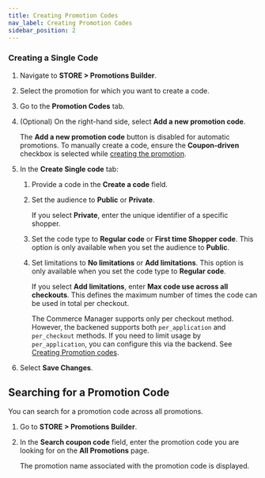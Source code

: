 ```yaml
---
title: Creating Promotion Codes
nav_label: Creating Promotion Codes
sidebar_position: 2
---
```


### Creating a Single Code

1. Navigate to **STORE > Promotions Builder**.
1. Select the promotion for which you want to create a code.
1. Go to the **Promotion Codes** tab. 
1. (Optional) On the right-hand side, select **Add a new promotion code**.

    The **Add a new promotion code** button is disabled for automatic promotions. To manually create a code, ensure the **Coupon-driven** checkbox is selected while [creating the promotion](/docs/commerce-manager/promotions-builder/creating-a-promotion-in-promotions-builder).
1. In the **Create Single code** tab:
    1. Provide a code in the **Create a code** field.
    1. Set the audience to **Public** or **Private**.

        If you select **Private**, enter the unique identifier of a specific shopper.

    1. Set the code type to **Regular code** or **First time Shopper code**. This option is only available when you set the audience to **Public**.
    1. Set limitations to **No limitations** or **Add limitations**. This option is only available when you set the code type to **Regular code**.

        If you select **Add limitations**, enter **Max code use across all checkouts**. This defines the maximum number of times the code can be used in total per checkout.

        The Commerce Manager supports only per checkout method. However, the backened supports both `per_application` and `per_checkout` methods. If you need to limit usage by `per_application`, you can configure this via the backend. See [Creating Promotion codes](https://elasticpath.dev/docs/promotions-builder/promotions-builder-codes/create-promotion-codes).
1. Select **Save Changes**.

## Searching for a Promotion Code

You can search for a promotion code across all promotions.

1. Go to **STORE > Promotions Builder**.
1. In the **Search coupon code** field, enter the promotion code you are looking for on the **All Promotions** page.

    The promotion name associated with the promotion code is displayed.